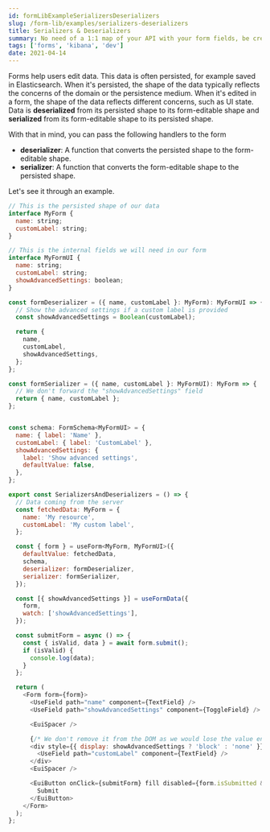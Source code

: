 ```yaml
---
id: formLibExampleSerializersDeserializers
slug: /form-lib/examples/serializers-deserializers
title: Serializers & Deserializers
summary: No need of a 1:1 map of your API with your form fields, be creative!
tags: ['forms', 'kibana', 'dev']
date: 2021-04-14
---
```


Forms help users edit data. This data is often persisted, for example saved in Elasticsearch. When it's persisted, the shape of the data typically reflects the concerns of the domain or the persistence medium. When it's edited in a form, the shape of the data reflects different concerns, such as UI state. Data is **deserialized** from its persisted shape to its form-editable shape and **serialized** from its form-editable shape to its persisted shape.

With that in mind, you can pass the following handlers to the form

* **deserializer**: A function that converts the persisted shape to the form-editable shape.
* **serializer**: A function that converts the form-editable shape to the persisted shape.

Let's see it through an example.

```js
// This is the persisted shape of our data
interface MyForm {
  name: string;
  customLabel: string;
}

// This is the internal fields we will need in our form
interface MyFormUI {
  name: string;
  customLabel: string;
  showAdvancedSettings: boolean;
}

const formDeserializer = ({ name, customLabel }: MyForm): MyFormUI => {
  // Show the advanced settings if a custom label is provided
  const showAdvancedSettings = Boolean(customLabel);

  return {
    name,
    customLabel,
    showAdvancedSettings,
  };
};

const formSerializer = ({ name, customLabel }: MyFormUI): MyForm => {
  // We don't forward the "showAdvancedSettings" field
  return { name, customLabel };
};


const schema: FormSchema<MyFormUI> = {
  name: { label: 'Name' },
  customLabel: { label: 'CustomLabel' },
  showAdvancedSettings: {
    label: 'Show advanced settings',
    defaultValue: false,
  },
};

export const SerializersAndDeserializers = () => {
  // Data coming from the server
  const fetchedData: MyForm = {
    name: 'My resource',
    customLabel: 'My custom label',
  };

  const { form } = useForm<MyForm, MyFormUI>({
    defaultValue: fetchedData,
    schema,
    deserializer: formDeserializer,
    serializer: formSerializer,
  });

  const [{ showAdvancedSettings }] = useFormData({
    form,
    watch: ['showAdvancedSettings'],
  });

  const submitForm = async () => {
    const { isValid, data } = await form.submit();
    if (isValid) {
      console.log(data);
    }
  };

  return (
    <Form form={form}>
      <UseField path="name" component={TextField} />
      <UseField path="showAdvancedSettings" component={ToggleField} />

      <EuiSpacer />

      {/* We don't remove it from the DOM as we would lose the value entered in the field. */}
      <div style={{ display: showAdvancedSettings ? 'block' : 'none' }}>
        <UseField path="customLabel" component={TextField} />
      </div>
      <EuiSpacer />

      <EuiButton onClick={submitForm} fill disabled={form.isSubmitted && form.isValid === false}>
        Submit
      </EuiButton>
    </Form>
  );
};
```